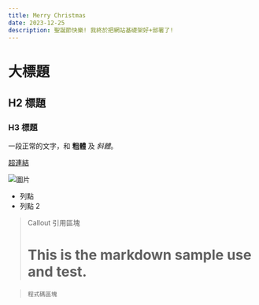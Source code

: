 ```yaml
---
title: Merry Christmas
date: 2023-12-25
description: 聖誕節快樂! 我終於把網站基礎架好+部署了!
---
```

# 大標題
## H2 標題
### H3 標題

一段正常的文字，和 **粗體** 及 *斜體*。

[超連結](https://www.google.com/)

![圖片](https://i.imgur.com/oNtgi9e.png)

- 列點
- 列點 2

> Callout 引用區塊
> <h1>This is the markdown sample use and test.</h1>

> ```
> 程式碼區塊
> ```